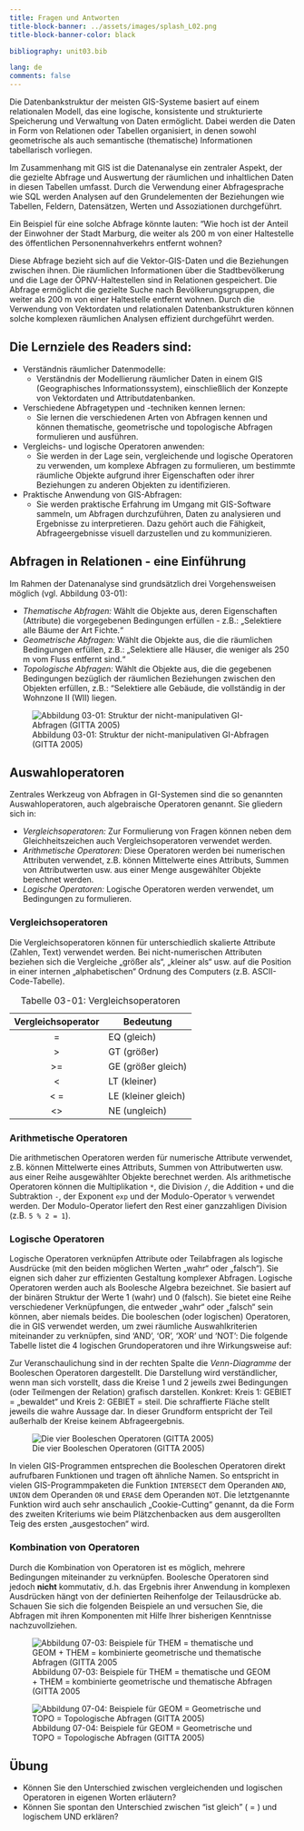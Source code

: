 ```yaml
---
title: Fragen und Antworten
title-block-banner: ../assets/images/splash_L02.png
title-block-banner-color: black

bibliography: unit03.bib

lang: de
comments: false
---
```


Die Datenbankstruktur der meisten GIS-Systeme basiert auf einem relationalen Modell, das eine logische, konsistente und strukturierte Speicherung und Verwaltung von Daten ermöglicht. Dabei werden die Daten in Form von Relationen oder Tabellen organisiert, in denen sowohl geometrische als auch semantische (thematische) Informationen tabellarisch vorliegen.

Im Zusammenhang mit GIS ist die Datenanalyse ein zentraler Aspekt, der die gezielte Abfrage und Auswertung der räumlichen und inhaltlichen Daten in diesen Tabellen umfasst. Durch die Verwendung einer Abfragesprache wie SQL werden Analysen auf den Grundelementen der Beziehungen wie Tabellen, Feldern, Datensätzen, Werten und Assoziationen durchgeführt.

Ein Beispiel für eine solche Abfrage könnte lauten: "Wie hoch ist der Anteil der Einwohner der Stadt Marburg, die weiter als 200 m von einer Haltestelle des öffentlichen Personennahverkehrs entfernt wohnen?

Diese Abfrage bezieht sich auf die Vektor-GIS-Daten und die Beziehungen zwischen ihnen. Die räumlichen Informationen über die Stadtbevölkerung und die Lage der ÖPNV-Haltestellen sind in Relationen gespeichert. Die Abfrage ermöglicht die gezielte Suche nach Bevölkerungsgruppen, die weiter als 200 m von einer Haltestelle entfernt wohnen. Durch die Verwendung von Vektordaten und relationalen Datenbankstrukturen können solche komplexen räumlichen Analysen effizient durchgeführt werden.

## Die Lernziele des Readers sind:

-   Verständnis räumlicher Datenmodelle:
    -   Verständnis der Modellierung räumlicher Daten in einem GIS (Geographisches Informationssystem), einschließlich der Konzepte von Vektordaten und Attributdatenbanken.
-   Verschiedene Abfragetypen und -techniken kennen lernen:
    -   Sie lernen die verschiedenen Arten von Abfragen kennen und können thematische, geometrische und topologische Abfragen formulieren und ausführen.
-   Vergleichs- und logische Operatoren anwenden:
    -   Sie werden in der Lage sein, vergleichende und logische Operatoren zu verwenden, um komplexe Abfragen zu formulieren, um bestimmte räumliche Objekte aufgrund ihrer Eigenschaften oder ihrer Beziehungen zu anderen Objekten zu identifizieren.
-   Praktische Anwendung von GIS-Abfragen:
    -   Sie werden praktische Erfahrung im Umgang mit GIS-Software sammeln, um Abfragen durchzuführen, Daten zu analysieren und Ergebnisse zu interpretieren. Dazu gehört auch die Fähigkeit, Abfrageergebnisse visuell darzustellen und zu kommunizieren.

## Abfragen in Relationen - eine Einführung

Im Rahmen der Datenanalyse sind grundsätzlich drei Vorgehensweisen möglich (vgl. Abbildung 03-01):

-   *Thematische Abfragen:* Wählt die Objekte aus, deren Eigenschaften (Attribute) die vorgegebenen Bedingungen erfüllen - z.B.: „Selektiere alle Bäume der Art Fichte.“
-   *Geometrische Abfragen:* Wählt die Objekte aus, die die räumlichen Bedingungen erfüllen, z.B.: „Selektiere alle Häuser, die weniger als 250 m vom Fluss entfernt sind.“
-   *Topologische Abfragen:* Wählt die Objekte aus, die die gegebenen Bedingungen bezüglich der räumlichen Beziehungen zwischen den Objekten erfüllen, z.B.: "Selektiere alle Gebäude, die vollständig in der Wohnzone II (WII) liegen.

![Abbildung 03-01: Struktur der nicht-manipulativen GI-Abfragen (GITTA 2005)](../assets/images/unit03/abfrage2.jpg)

## Auswahloperatoren

Zentrales Werkzeug von Abfragen in GI-Systemen sind die so genannten Auswahloperatoren, auch algebraische Operatoren genannt. Sie gliedern sich in:

-   *Vergleichsoperatoren:* Zur Formulierung von Fragen können neben dem Gleichheitszeichen auch Vergleichsoperatoren verwendet werden.
-   *Arithmetische Operatoren:* Diese Operatoren werden bei numerischen Attributen verwendet, z.B. können Mittelwerte eines Attributs, Summen von Attributwerten usw. aus einer Menge ausgewählter Objekte berechnet werden.
-   *Logische Operatoren:* Logische Operatoren werden verwendet, um Bedingungen zu formulieren.

### Vergleichsoperatoren

Die Vergleichsoperatoren können für unterschiedlich skalierte Attribute (Zahlen, Text) verwendet werden. Bei nicht-numerischen Attributen beziehen sich die Vergleiche „größer als“, „kleiner als“ usw. auf die Position in einer internen „alphabetischen“ Ordnung des Computers (z.B. ASCII-Code-Tabelle).

| Vergleichsoperator | Bedeutung           |
|:------------------:|---------------------|
|         =          | EQ (gleich)         |
|         \>         | GT (größer)         |
|        \>=         | GE (größer gleich)  |
|         \<         | LT (kleiner)        |
|        \< =        | LE (kleiner gleich) |
|        \<\>        | NE (ungleich)       |

: Tabelle 03-01: Vergleichsoperatoren

### Arithmetische Operatoren

Die arithmetischen Operatoren werden für numerische Attribute verwendet, z.B. können Mittelwerte eines Attributs, Summen von Attributwerten usw. aus einer Reihe ausgewählter Objekte berechnet werden. Als arithmetische Operatoren können die Multiplikation `*`, die Division `/`, die Addition `+` und die Subtraktion `-`, der Exponent `exp` und der Modulo-Operator `%` verwendet werden. Der Modulo-Operator liefert den Rest einer ganzzahligen Division (z.B. `5 % 2 = 1`).

### Logische Operatoren

Logische Operatoren verknüpfen Attribute oder Teilabfragen als logische Ausdrücke (mit den beiden möglichen Werten „wahr“ oder „falsch“). Sie eignen sich daher zur effizienten Gestaltung komplexer Abfragen. Logische Operatoren werden auch als Boolesche Algebra bezeichnet. Sie basiert auf der binären Struktur der Werte 1 (wahr) und 0 (falsch). Sie bietet eine Reihe verschiedener Verknüpfungen, die entweder „wahr“ oder „falsch“ sein können, aber niemals beides. Die booleschen (oder logischen) Operatoren, die in GIS verwendet werden, um zwei räumliche Auswahlkriterien miteinander zu verknüpfen, sind 'AND', 'OR', 'XOR' und 'NOT': Die folgende Tabelle listet die 4 logischen Grundoperatoren und ihre Wirkungsweise auf:

Zur Veranschaulichung sind in der rechten Spalte die *Venn-Diagramme* der Booleschen Operatoren dargestellt. Die Darstellung wird verständlicher, wenn man sich vorstellt, dass die Kreise 1 und 2 jeweils zwei Bedingungen (oder Teilmengen der Relation) grafisch darstellen. Konkret: Kreis 1: GEBIET = „bewaldet“ und Kreis 2: GEBIET = steil. Die schraffierte Fläche stellt jeweils die wahre Aussage dar. In dieser Grundform entspricht der Teil außerhalb der Kreise keinem Abfrageergebnis.

![Die vier Booleschen Operatoren (GITTA 2005)](../assets/images/unit03/combination.jpg)

In vielen GIS-Programmen entsprechen die Booleschen Operatoren direkt aufrufbaren Funktionen und tragen oft ähnliche Namen. So entspricht in vielen GIS-Programmpaketen die Funktion `INTERSECT` dem Operanden `AND`, `UNION` dem Operanden `OR` und `ERASE` dem Operanden `NOT`. Die letztgenannte Funktion wird auch sehr anschaulich „Cookie-Cutting“ genannt, da die Form des zweiten Kriteriums wie beim Plätzchenbacken aus dem ausgerollten Teig des ersten „ausgestochen“ wird.

### Kombination von Operatoren

Durch die Kombination von Operatoren ist es möglich, mehrere Bedingungen miteinander zu verknüpfen. Boolesche Operatoren sind jedoch **nicht** kommutativ, d.h. das Ergebnis ihrer Anwendung in komplexen Ausdrücken hängt von der definierten Reihenfolge der Teilausdrücke ab. Schauen Sie sich die folgenden Beispiele an und versuchen Sie, die Abfragen mit ihren Komponenten mit Hilfe Ihrer bisherigen Kenntnisse nachzuvollziehen.

::: {layout-ncol="2"}
![Abbildung 07-03: Beispiele für THEM = thematische und GEOM + THEM = kombinierte geometrische und thematische Abfragen (GITTA 2005](https://farm3.staticflickr.com/2922/14161471688_12d9ff0432_o.png)

![Abbildung 07-04: Beispiele für GEOM = Geometrische und TOPO = Topologische Abfragen (GITTA 2005)](https://farm3.staticflickr.com/2913/14348127685_0ed1e5b815_o.png)
:::

::: {.callout-tip icon="false" appearance="simple"}
## Übung

-   Können Sie den Unterschied zwischen vergleichenden und logischen Operatoren in eigenen Worten erläutern?
-   Können Sie spontan den Unterschied zwischen “ist gleich” ( = ) und logischem UND erklären?
:::
